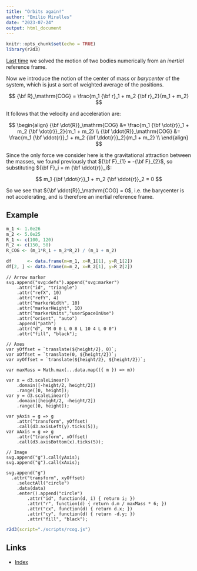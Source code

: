 ```yaml
---
title: "Orbits again!"
author: "Emilio Miralles"
date: "2023-07-24"
output: html_document
---
```


```r
knitr::opts_chunk$set(echo = TRUE)
library(r2d3)
```

[Last time](./orbits.html) we solved the motion of two bodies numerically from an *inertial* reference frame.

Now we introduce the notion of the center of mass or *barycenter* of the system, which is just a sort of weighted average of the positions.

$$
{\bf R}_\mathrm{COG} = \frac{m_1 {\bf r}_1 + m_2 {\bf r}_2}{m_1 + m_2}
$$

It follows that the velocity and acceleration are:

$$
\begin{align}
{\bf \dot{R}}_\mathrm{COG} &= \frac{m_1 {\bf \dot{r}}_1 + m_2 {\bf \dot{r}}_2}{m_1 + m_2} \\
{\bf \ddot{R}}_\mathrm{COG} &= \frac{m_1 {\bf \ddot{r}}_1 + m_2 {\bf \ddot{r}}_2}{m_1 + m_2} \\
\end{align}
$$

Since the only force we consider here is the gravitational attraction between the masses, we found previously that ${\bf F}_{1} = -{\bf F}_{2}$, so substituting ${\bf F}_i = m {\bf \ddot{r}}_i$:

$$
m_1 {\bf \ddot{r}}_1 + m_2 {\bf \ddot{r}}_2 = 0
$$

So we see that ${\bf \ddot{R}}_\mathrm{COG} = 0$, i.e. the barycenter is not accelerating, and is therefore an inertial reference frame.

## Example

```r
m_1 <- 1.0e26
m_2 <- 5.0e25
R_1 <- c(100, 120)
R_2 <- c(150, 50)
R_COG <- (m_1*R_1 + m_2*R_2) / (m_1 + m_2)
```

```r
df      <- data.frame(m=m_1, x=R_1[1], y=R_1[2])
df[2, ] <- data.frame(m=m_2, x=R_2[1], y=R_2[2])
```

```d3
// Arrow marker
svg.append("svg:defs").append("svg:marker")
    .attr("id", "triangle")
    .attr("refX", 10)
    .attr("refY", 4)
    .attr("markerWidth", 10)
    .attr("markerHeight", 10)
    .attr("markerUnits","userSpaceOnUse")
    .attr("orient", "auto")
    .append("path")
    .attr("d", "M 0 0 L 0 8 L 10 4 L 0 0")
    .attr("fill", "black");

// Axes
var yOffset = `translate(${height/2}, 0)`;
var xOffset = `translate(0, ${height/2})`;
var xyOffset = `translate(${height/2}, ${height/2})`;

var maxMass = Math.max(...data.map(({ m }) => m))

var x = d3.scaleLinear()
    .domain([-height/2, height/2])
    .range([0, height]);
var y = d3.scaleLinear()
    .domain([height/2, -height/2])
    .range([0, height]);

var yAxis = g => g
    .attr("transform", yOffset)
    .call(d3.axisLeft(y).ticks(5));
var xAxis = g => g
    .attr("transform", xOffset)
    .call(d3.axisBottom(x).ticks(5));

// Image
svg.append("g").call(yAxis);
svg.append("g").call(xAxis);

svg.append("g")
  .attr("transform", xyOffset)
    .selectAll("circle")
    .data(data)
    .enter().append("circle")
        .attr("id", function(d, i) { return i; })
        .attr("r", function(d) { return d.m / maxMass * 6; })
        .attr("cx", function(d) { return d.x; })
        .attr("cy", function(d) { return -d.y; })
        .attr("fill", "black");
```

```r
r2d3(script="./scripts/rcog.js")
```

## Links

- [Index](./index.html)
